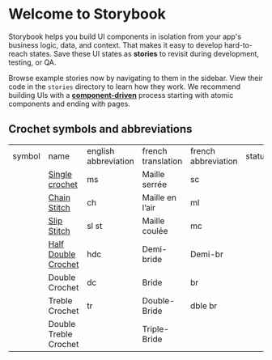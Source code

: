 
<Meta title="Crochet/Introduction" />

<style></style>

# Welcome to Storybook

Storybook helps you build UI components in isolation from your app's business logic, data, and context.
That makes it easy to develop hard-to-reach states. Save these UI states as **stories** to revisit during development, testing, or QA.

Browse example stories now by navigating to them in the sidebar.
View their code in the `stories` directory to learn how they work.
We recommend building UIs with a [**component-driven**](https://componentdriven.org) process starting with atomic components and ending with pages.

## Crochet symbols and abbreviations

<table>
  <tr>
    <td>symbol</td>
    <td>name</td>
    <td>english abbreviation</td>
    <td>french translation</td>
    <td>french abbreviation</td>
    <td>status</td>
  </tr>
  <tr>
    <td>
      <svg width="16px" height="16px" viewBox="0 0 24 24">
        <SingleCrochet position={{ x: 8, y: 8 }} />
      </svg>
      <svg width="16px" height="16px" viewBox="0 0 24 24">
        <SingleCrochet rotation={45} position={{ x: 8, y: 8 }} />
      </svg>
    </td>
    <td>
      <a 
        style={{textDecoration: "underline"}} 
        href="./?path=/docs/crochet-renderentity-singlecrochet--docs">
        Single crochet
      </a>
    </td>
    <td>ms</td>
    <td>Maille serrée</td>
    <td>sc</td>
    <td><AiOutlineCheckSquare style={{color:"green", fontSize: "16px"}} /></td>
  </tr>
    <tr>
    <td>
      <svg width="16px" height="16px" viewBox="0 0 32 32">
        <Chain position={{ cx: 16, cy: 16 }} />
      </svg>
    </td>
    <td>
      <a 
        style={{textDecoration: "underline"}} 
        href="./?path=/docs/crochet-renderentity-chain--docs">
        Chain Stitch
      </a>
    </td>
    <td>ch</td>
    <td>Maille en l’air</td>
    <td>ml</td>
    <td><AiOutlineCheckSquare style={{color:"green", fontSize: "16px"}} /></td>
  </tr>
    <tr>
    <td>
      <svg width="16px" height="16px" viewBox="0 0 32 32">
        <SlipSnitch position={{ cx: 16, cy: 16 }} />
      </svg>
    </td>
    <td>
      <a 
          style={{textDecoration: "underline"}} 
          href="./?path=/docs/crochet-renderentity-slipsnitch--docs">
      Slip Stitch
      </a>
    </td>
    <td>sl st</td>
    <td>Maille coulée</td>
    <td>mc</td>
    <td><AiOutlineCheckSquare style={{color:"green", fontSize: "16px"}} /></td>
  </tr>
  <tr>
    <td>
    <svg width="24px" height="24px" viewBox="0 0 32 32">
        <HalfDoubleCrochet position={{ x: 16, y: 16 }} />
      </svg>
    </td>
    <td>
      <a 
      href="./?path=/docs/crochet-renderentity-halfdoublecrochet--docs"
          style={{textDecoration: "underline"}} 
          >
      Half Double Crochet
      </a>
    </td>
    <td>hdc</td>
    <td>Demi-bride</td>
    <td>Demi-br</td>
    <td><AiOutlineCheckSquare style={{color:"green", fontSize: "16px"}} /></td>
  </tr>
    <tr>
    <td>
    </td>
    <td>
      <a 
          style={{textDecoration: "underline"}} 
          >
      Double Crochet
      </a>
    </td>
    <td>dc</td>
    <td>Bride</td>
    <td>br</td>
    <td><GrStatusPlaceholder style={{color:"#FBE361", fontSize: "14px"}} /></td>
  </tr>
  <tr>
    <td>
    </td>
    <td>
      <a 
          style={{textDecoration: "underline"}} 
          >
      Treble Crochet
      </a>
    </td>
    <td>tr</td>
    <td>Double-Bride</td>
    <td>dble br</td>
    <td><GrStatusPlaceholder style={{color:"#FBE361", fontSize: "14px"}} /></td>
  </tr>
   <tr>
    <td>
    </td>
    <td>
      <a 
          style={{textDecoration: "underline"}} 
          >
      Double Treble Crochet
      </a>
    </td>
    <td></td>
    <td>Triple-Bride</td>
    <td></td>
    <td><GrStatusPlaceholder style={{color:"#FBE361", fontSize: "14px"}} /></td>
  </tr>

</table>
